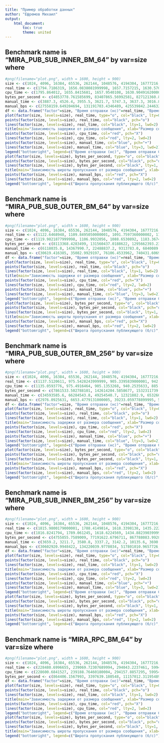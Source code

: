 ```yaml
---
title: "Пример обработки данных"
author: "Ефремов Михаил"
output:
    html_document:
        toc: true
        theme: united
---
```

## Benchmark name is "MIRA_PUB_SUB_INNER_BM_64" by var=size where
``` r
#png(filename="plot.png", width = 1600, height = 900)
size <- c(1024, 4096, 16384, 65536, 262144, 1048576, 4194304, 16777216, 67108864)
real_time <- c(1794.7186319, 1656.0838081999998, 1657.7157215, 1630.5704070999998, 1616.5322531, 1503.7493749999999, 1543.3212322999998, 1571.2986896999998, 1589.9019902000002)
cpu_time <- c(1795.864012, 1655.8415681, 1657.9540108, 1630.9049162000001, 1616.7235234999996, 1503.4641225, 1543.3403649, 1571.571565, 1590.60727)
bytes_per_second <- c(4853778.761585699, 83407865.56992581, 827121360.8949069, 3867483129.867816, 16152920547.767572, 69569598974.06021, 273245737099.94342, 1073081021196.8617, 4239222165995.8594)
manual_time <- c(3887.3, 4526.4, 3955.5, 3621.7, 5747.3, 3637.3, 3016.8, 3380.0, 4113.9)
manual_bps <- c(27558159.649204694, 131191703.4346489, 425539842.24463284, 2045345401.1722145, 7049883608.697081, 30478477481.634228, 147734504859.9131, 514920585433.5671, 2164415352358.4302)
df <- data.frame("factor"=size, "Время отправки (нс)"=real_time, "Время отправки CPU (нс)"=cpu_time, "Широта пропускания публикующего (б/с)"=bytes_per_second, "Задержка передачи (нс)"=manual_time, "Широта пропускания принимающего (б/с)"=manual_bps)
plot(factor(size, levels=size), real_time, type="o", col="black", lty=0, ylim=c(-11124.571873624449, 18375.33599612445), xlab="", ylab="")
points(factor(size, levels=size), real_time, col="black", pch="o")
lines(factor(size, levels=size), real_time, col="black", lty=1, lwd=2)
title(main="Зависимость задержки от размера сообщения", xlab="Размер сообщения (б)", ylab="Задержка (нс)")
points(factor(size, levels=size), cpu_time, col="red", pch="X")
lines(factor(size, levels=size), cpu_time, col="red", lty=2, lwd=2)
points(factor(size, levels=size), manual_time, col="blue", pch="+")
lines(factor(size, levels=size), manual_time, col="blue", lty=3, lwd=2)
legend("bottomright", legend=c("Время отправки (нс)", "Время отправки CPU (нс)", "Задержка передачи (нс)"), col=c("black", "red", "blue"), lty=c(1, 2, 3), pch=c("o", "X", "+"), ncol=1)
plot(factor(size, levels=size), bytes_per_second, type="o", col="black", lty=0, ylim=c(-3471166404557.8193, 7710393424332.439), xlab="", ylab="")
points(factor(size, levels=size), bytes_per_second, col="black", pch="o")
lines(factor(size, levels=size), bytes_per_second, col="black", lty=1, lwd=2)
title(main="Зависимость широты пропускания от размера сообщения", xlab="Размер сообщения (б)", ylab="Широта пропускания (байт/сек)")
points(factor(size, levels=size), manual_bps, col="red", pch="X")
lines(factor(size, levels=size), manual_bps, col="red", lty=2, lwd=2)
legend("bottomright", legend=c("Широта пропускания публикующего (б/с)", "Широта пропускания принимающего (б/с)"), col=c("black", "red"), lty=c(1, 2), pch=c("o", "X"), ncol=1)
```

## Benchmark name is "MIRA_PUB_SUB_OUTER_BM_64" by var=size where
``` r
#png(filename="plot.png", width = 1600, height = 900)
size <- c(1024, 4096, 16384, 65536, 262144, 1048576, 4194304, 16777216, 67108864)
real_time <- c(1122.6468948, 1109.8495050000001, 1091.7597360000002, 1185.7989599, 894.1334531, 960.8632263000002, 1067.0151218, 918.6111011, 890.4206820999998)
cpu_time <- c(1119.9821877999998, 1106.9932056, 1088.6530892, 1183.3674303000003, 886.7807753999999, 952.0783027, 1058.0215409, 911.7032061999998, 883.5805469999999)
bytes_per_second <- c(8113368.4283499, 131560437.0188622, 1295662393.2351851, 5635256834.389523, 29046179175.038452, 109050619333.65392, 397820664918.36224, 1831473562830.4902, 7542320470154.612)
manual_time <- c(6118035.8, 14367990.7, 22488837.2, 9313783.0, 6840089.6, 8817207.8, 12587785.0, 28643665.2, 60538946.8)
manual_bps <- c(30619.416385, 35082.9929197, 76106.4533962, 740431.6069606, 3901140.533323, 12095738.4135749, 33809618.682818905, 59159007.803795494, 17893148.120781202)
df <- data.frame("factor"=size, "Время отправки (нс)"=real_time, "Время отправки CPU (нс)"=cpu_time, "Широта пропускания публикующего (б/с)"=bytes_per_second, "Задержка передачи (нс)"=manual_time, "Широта пропускания принимающего (б/с)"=manual_bps)
plot(factor(size, levels=size), real_time, type="o", col="black", lty=0, ylim=c(-117954697.44493994, 178494527.82548693), xlab="", ylab="")
points(factor(size, levels=size), real_time, col="black", pch="o")
lines(factor(size, levels=size), real_time, col="black", lty=1, lwd=2)
title(main="Зависимость задержки от размера сообщения", xlab="Размер сообщения (б)", ylab="Задержка (нс)")
points(factor(size, levels=size), cpu_time, col="red", pch="X")
lines(factor(size, levels=size), cpu_time, col="red", lty=2, lwd=2)
points(factor(size, levels=size), manual_time, col="blue", pch="+")
lines(factor(size, levels=size), manual_time, col="blue", lty=3, lwd=2)
legend("bottomright", legend=c("Время отправки (нс)", "Время отправки CPU (нс)", "Задержка передачи (нс)"), col=c("black", "red", "blue"), lty=c(1, 2, 3), pch=c("o", "X", "+"), ncol=1)
plot(factor(size, levels=size), bytes_per_second, type="o", col="black", lty=0, ylim=c(-4086098520933.1953, 11628419021707.225), xlab="", ylab="")
points(factor(size, levels=size), bytes_per_second, col="black", pch="o")
lines(factor(size, levels=size), bytes_per_second, col="black", lty=1, lwd=2)
title(main="Зависимость широты пропускания от размера сообщения", xlab="Размер сообщения (б)", ylab="Широта пропускания (байт/сек)")
points(factor(size, levels=size), manual_bps, col="red", pch="X")
lines(factor(size, levels=size), manual_bps, col="red", lty=2, lwd=2)
legend("bottomright", legend=c("Широта пропускания публикующего (б/с)", "Широта пропускания принимающего (б/с)"), col=c("black", "red"), lty=c(1, 2), pch=c("o", "X"), ncol=1)
```

## Benchmark name is "MIRA_PUB_SUB_OUTER_BM_256" by var=size where
``` r
#png(filename="plot.png", width = 1600, height = 900)
size <- c(1024, 4096, 16384, 65536, 262144, 1048576, 4194304, 16777216, 67108864, 268435456)
real_time <- c(1137.5120611, 975.5428243999999, 905.3395839000001, 942.8018900999999, 888.3077407999999, 963.5165718999999, 894.9838384999999, 918.141224, 918.7508451, 968.1491848999998)
cpu_time <- c(1135.0593776, 975.4916464, 905.1353268, 940.2535633, 885.8471913999999, 958.0350892, 887.0755938, 914.3749582, 913.5676089000001, 964.1400860000001)
bytes_per_second <- c(7861533.502788101, 142614204.5858677, 1532311739.398297, 6798970992.628386, 29637120128.654713, 110912738338.9644, 468575985289.80206, 1859599163296.6575, 7387839581791.778, 28013430475900.832)
manual_time <- c(34593585.6, 66284543.8, 49254540.7, 12321882.9, 6532605.4, 9083078.3, 14431866.2, 32068348.1, 61316396.3, 121641351.6)
manual_bps <- c(2976.0925631, 6653.4779131000005, 39233.059778899995, 562334.9283886, 4105443.6851007, 11637641.384385899, 29476139.294398703, 53057690.37101771, 17697833.332836203, 8891360.2824183)
df <- data.frame("factor"=size, "Время отправки (нс)"=real_time, "Время отправки CPU (нс)"=cpu_time, "Широта пропускания публикующего (б/с)"=bytes_per_second, "Задержка передачи (нс)"=manual_time, "Широта пропускания принимающего (б/с)"=manual_bps)
plot(factor(size, levels=size), real_time, type="o", col="black", lty=0, ylim=c(-390805362.853975, 512447600.3011664), xlab="", ylab="")
points(factor(size, levels=size), real_time, col="black", pch="o")
lines(factor(size, levels=size), real_time, col="black", lty=1, lwd=2)
title(main="Зависимость задержки от размера сообщения", xlab="Размер сообщения (б)", ylab="Задержка (нс)")
points(factor(size, levels=size), cpu_time, col="red", pch="X")
lines(factor(size, levels=size), cpu_time, col="red", lty=2, lwd=2)
points(factor(size, levels=size), manual_time, col="blue", pch="+")
lines(factor(size, levels=size), manual_time, col="blue", lty=3, lwd=2)
legend("bottomright", legend=c("Время отправки (нс)", "Время отправки CPU (нс)", "Задержка передачи (нс)"), col=c("black", "red", "blue"), lty=c(1, 2, 3), pch=c("o", "X", "+"), ncol=1)
plot(factor(size, levels=size), bytes_per_second, type="o", col="black", lty=0, ylim=c(-18179537801720.773, 46192968280597.7), xlab="", ylab="")
points(factor(size, levels=size), bytes_per_second, col="black", pch="o")
lines(factor(size, levels=size), bytes_per_second, col="black", lty=1, lwd=2)
title(main="Зависимость широты пропускания от размера сообщения", xlab="Размер сообщения (б)", ylab="Широта пропускания (байт/сек)")
points(factor(size, levels=size), manual_bps, col="red", pch="X")
lines(factor(size, levels=size), manual_bps, col="red", lty=2, lwd=2)
legend("bottomright", legend=c("Широта пропускания публикующего (б/с)", "Широта пропускания принимающего (б/с)"), col=c("black", "red"), lty=c(1, 2), pch=c("o", "X"), ncol=1)
```

## Benchmark name is "MIRA_PUB_SUB_INNER_BM_256" by var=size where
``` r
#png(filename="plot.png", width = 1600, height = 900)
size <- c(1024, 4096, 16384, 65536, 262144, 1048576, 4194304, 16777216, 67108864, 268435456)
real_time <- c(1815.9800179000001, 1788.4149814, 1618.3398138, 1435.2221623, 1413.370477, 1484.5248925, 1585.3241922999998, 1443.4481447000003, 1403.170987, 1424.4405643)
cpu_time <- c(1816.8241794, 1789.061245, 1618.6224569, 1434.8823903999998, 1412.5217159999997, 1483.8891529, 1585.3865991999999, 1442.6063054, 1402.2039458, 1423.9961931)
bytes_per_second <- c(4755855.7589009, 77191622.6796711, 867788083.9928226, 4389681286.868398, 18374696697.819588, 70527278089.74957, 268931708573.8851, 1164010771142.8352, 4783153793710.275, 18874299188878.996)
manual_time <- c(3659.2, 3211.7, 3580.8, 3337.2, 3142.2, 10135.6, 3690.6, 3180.9, 3706.9, 4192.9)
manual_bps <- c(30602920.9948422, 134220039.9778034, 517801010.9657726, 2012939275.117082, 9093963444.268234, 27903848647.134594, 114665149353.29964, 559199285850.928, 1967786794721.316, 6869930035303.737)
df <- data.frame("factor"=size, "Время отправки (нс)"=real_time, "Время отправки CPU (нс)"=cpu_time, "Широта пропускания публикующего (б/с)"=bytes_per_second, "Задержка передачи (нс)"=manual_time, "Широта пропускания принимающего (б/с)"=manual_bps)
plot(factor(size, levels=size), real_time, type="o", col="black", lty=0, ylim=c(-30172.2004857712, 41710.0044315712), xlab="", ylab="")
points(factor(size, levels=size), real_time, col="black", pch="o")
lines(factor(size, levels=size), real_time, col="black", lty=1, lwd=2)
title(main="Зависимость задержки от размера сообщения", xlab="Размер сообщения (б)", ylab="Задержка (нс)")
points(factor(size, levels=size), cpu_time, col="red", pch="X")
lines(factor(size, levels=size), cpu_time, col="red", lty=2, lwd=2)
points(factor(size, levels=size), manual_time, col="blue", pch="+")
lines(factor(size, levels=size), manual_time, col="blue", lty=3, lwd=2)
legend("bottomright", legend=c("Время отправки (нс)", "Время отправки CPU (нс)", "Задержка передачи (нс)"), col=c("black", "red", "blue"), lty=c(1, 2, 3), pch=c("o", "X", "+"), ncol=1)
plot(factor(size, levels=size), bytes_per_second, type="o", col="black", lty=0, ylim=c(-12202184413058.38, 31076488357793.137), xlab="", ylab="")
points(factor(size, levels=size), bytes_per_second, col="black", pch="o")
lines(factor(size, levels=size), bytes_per_second, col="black", lty=1, lwd=2)
title(main="Зависимость широты пропускания от размера сообщения", xlab="Размер сообщения (б)", ylab="Широта пропускания (байт/сек)")
points(factor(size, levels=size), manual_bps, col="red", pch="X")
lines(factor(size, levels=size), manual_bps, col="red", lty=2, lwd=2)
legend("bottomright", legend=c("Широта пропускания публикующего (б/с)", "Широта пропускания принимающего (б/с)"), col=c("black", "red"), lty=c(1, 2), pch=c("o", "X"), ncol=1)
```

## Benchmark name is "MIRA_RPC_BM_64" by var=size where
``` r
#png(filename="plot.png", width = 1600, height = 900)
size <- c(1024, 4096, 16384, 65536, 262144, 1048576, 4194304, 16777216, 67108864)
real_time <- c(228480.6996655, 239069.72307689994, 294043.2237461, 599405.5929765, 2757791.1197324, 12549108.428762604, 39024540.451505, 165139375.3227425, 919160538.9933112)
cpu_time <- c(228600.6841527, 239188.76460180004, 294157.8857295, 599542.3858202, 2757913.4674674, 12549268.2256256, 39024988.17490201, 165140909.2456502, 919168332.6944578)
bytes_per_second <- c(864406.1567993, 3397639.180548, 11157012.311954897, 21859116.7171818, 19169743.0961094, 16827996.9726744, 21515874.492444903, 20319110.0058807, 14618378.7690909)
df <- data.frame("factor"=size, "Время отправки (нс)"=real_time, "Время отправки CPU (нс)"=cpu_time, "Широта пропускания публикующего (б/с)"=bytes_per_second)
plot(factor(size, levels=size), real_time, type="o", col="black", lty=0, ylim=c(-505586656.6882237, 1424983470.082347), xlab="", ylab="")
points(factor(size, levels=size), real_time, col="black", pch="o")
lines(factor(size, levels=size), real_time, col="black", lty=1, lwd=2)
title(main="Зависимость задержки от размера сообщения", xlab="Размер сообщения (б)", ylab="Задержка (нс)")
points(factor(size, levels=size), cpu_time, col="red", pch="X")
lines(factor(size, levels=size), cpu_time, col="red", lty=2, lwd=2)
legend("bottomright", legend=c("Время отправки (нс)", "Время отправки CPU (нс)"), col=c("black", "red"), lty=c(1, 2), pch=c("o", "X"), ncol=1)
plot(factor(size, levels=size), bytes_per_second, type="o", col="black", lty=0, ylim=c(-12274665.74142996, 34998188.615411066), xlab="", ylab="")
points(factor(size, levels=size), bytes_per_second, col="black", pch="o")
lines(factor(size, levels=size), bytes_per_second, col="black", lty=1, lwd=2)
title(main="Зависимость широты пропускания от размера сообщения", xlab="Размер сообщения (б)", ylab="Широта пропускания (байт/сек)")
legend("bottomright", legend=c("Широта пропускания публикующего (б/с)"), col=c("black"), lty=c(1), pch=c("o"), ncol=1)
```

